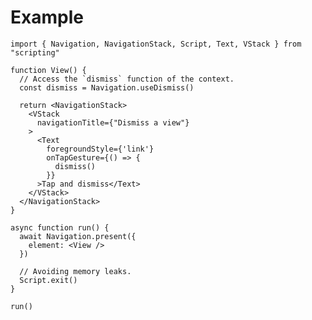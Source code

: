 # Example

```tsx
import { Navigation, NavigationStack, Script, Text, VStack } from "scripting"

function View() {
  // Access the `dismiss` function of the context.
  const dismiss = Navigation.useDismiss()

  return <NavigationStack>
    <VStack
      navigationTitle={"Dismiss a view"}
    >
      <Text
        foregroundStyle={'link'}
        onTapGesture={() => {
          dismiss()
        }}
      >Tap and dismiss</Text>
    </VStack>
  </NavigationStack>
}

async function run() {
  await Navigation.present({
    element: <View />
  })

  // Avoiding memory leaks.
  Script.exit()
}

run()
```